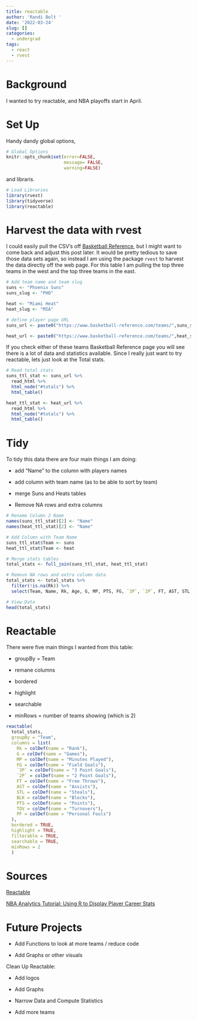 ```yaml
---
title: reactable
author: 'Randi Bolt '
date: '2022-03-24'
slug: []
categories:
  - undergrad
tags:
  - react
  - rvest
---
```


# Background 

I wanted to try reactable, and NBA playoffs start in April. 

# Set Up 

Handy dandy global options, 

```r
# Global Options 
knitr::opts_chunk$set(error=FALSE,
                      message= FALSE,
                      warning=FALSE)
```

and libraris. 

```r
# Load Libraries 
library(rvest) 
library(tidyverse) 
library(reactable)
```

# Harvest the data with rvest

I could easily pull the CSV's off [Basketball Reference](https://www.basketball-reference.com/), but I might want to come back and adjust this post later. It would be pretty tedious to save those data sets again, so instead I am using the package `rvest` to harvest the data directly off the web page. For this table I am pulling the top three teams in the west and the top three teams in the east.  

```r
# Add team name and team slug
suns <- "Phoenix Suns"
suns_slug <- "PHO"

heat <- "Miami Heat"
heat_slug <- "MIA"

# define player page URL
suns_url <- paste0("https://www.basketball-reference.com/teams/",suns_slug,"/2022.html")

heat_url <- paste0("https://www.basketball-reference.com/teams/",heat_slug,"/2022.html")
```

If you check either of these teams Basketball Reference page you will see there is a lot of data and statistics available. Since I really just want to try reactable, lets just look at the Total stats. 

```r
# Read total stats
suns_ttl_stat <- suns_url %>%
  read_html %>%
  html_node("#totals") %>% 
  html_table()

heat_ttl_stat <- heat_url %>%
  read_html %>%
  html_node("#totals") %>% 
  html_table()
```

# Tidy 

To tidy this data there are four main things I am doing: 

- add "Name" to the column with players names

- add column with team name (as to be able to sort by team)

- merge Suns and Heats tables

- Remove NA rows and extra columns 

```r
# Rename Column 2 Name 
names(suns_ttl_stat)[2] <- "Name"
names(heat_ttl_stat)[2] <- "Name"

# Add Column with Team Name
suns_ttl_stat$Team <- suns
heat_ttl_stat$Team <- heat

# Merge stats tables
total_stats <- full_join(suns_ttl_stat, heat_ttl_stat) 

# Remove NA rows and extra column data 
total_stats <- total_stats %>% 
  filter(!is.na(Rk)) %>%
  select(Team, Name, Rk, Age, G, MP, PTS, FG, `3P`, `2P`, FT, AST, STL, BLK, TOV, PF)

# View Data
head(total_stats)
```

# Reactable 

There were five main things I wanted from this table: 

- groupBy = Team 

- remane columns

- bordered

- highlight

- searchable

- minRows = number of teams showing (which is 2)

```r
reactable(
  total_stats,
  groupBy = "Team",
  columns = list(
    Rk = colDef(name = "Rank"),
    G = colDef(name = "Games"),
    MP = colDef(name = "Minutes Played"),
    FG = colDef(name = "Field Goals"),
    `3P` = colDef(name = "3 Point Goals"),
    `2P` = colDef(name = "2 Point Goals"),
    FT = colDef(name = "Free Throws"),
    AST = colDef(name = "Assists"),
    STL = colDef(name = "Steals"),
    BLK = colDef(name = "Blocks"),
    PTS = colDef(name = "Points"),
    TOV = colDef(name = "Turnovers"),
    PF = colDef(name = "Personal Fouls")
  ),
  bordered = TRUE,
  highlight = TRUE,
  filterable = TRUE,
  searchable = TRUE,
  minRows = 2
  )
```

# Sources

[Reactable](https://glin.github.io/reactable/index.html)

[NBA Analytics Tutorial: Using R to Display Player Career Stats](https://sweepsportsanalytics.com/2021/12/19/nba-analytics-tutorial-using-r-to-display-player-career-stats/)

# Future Projects

- Add Functions to look at more teams / reduce code

- Add Graphs or other visuals 

Clean Up Reactable:

- Add logos 

- Add Graphs 

- Narrow Data and Compute Statistics

- Add more teams 

